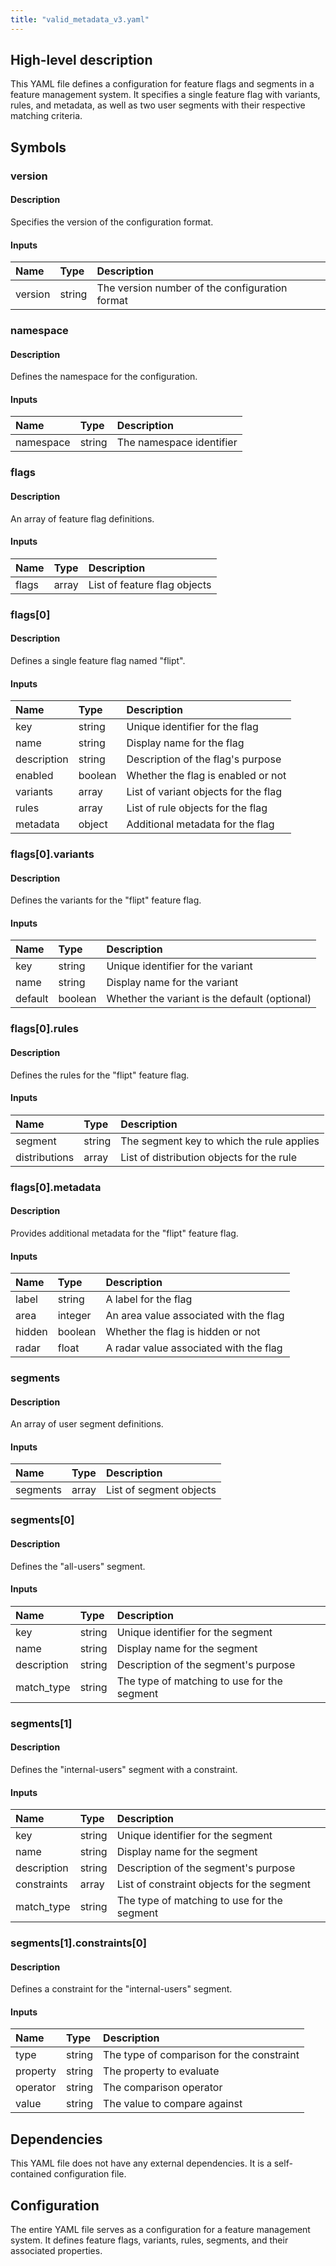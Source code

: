 ```yaml
---
title: "valid_metadata_v3.yaml"
---
```


## High-level description
This YAML file defines a configuration for feature flags and segments in a feature management system. It specifies a single feature flag with variants, rules, and metadata, as well as two user segments with their respective matching criteria.

## Symbols

### version
#### Description
Specifies the version of the configuration format.

#### Inputs
| Name | Type | Description |
|:-----|:-----|:------------|
| version | string | The version number of the configuration format |

### namespace
#### Description
Defines the namespace for the configuration.

#### Inputs
| Name | Type | Description |
|:-----|:-----|:------------|
| namespace | string | The namespace identifier |

### flags
#### Description
An array of feature flag definitions.

#### Inputs
| Name | Type | Description |
|:-----|:-----|:------------|
| flags | array | List of feature flag objects |

### flags[0]
#### Description
Defines a single feature flag named "flipt".

#### Inputs
| Name | Type | Description |
|:-----|:-----|:------------|
| key | string | Unique identifier for the flag |
| name | string | Display name for the flag |
| description | string | Description of the flag's purpose |
| enabled | boolean | Whether the flag is enabled or not |
| variants | array | List of variant objects for the flag |
| rules | array | List of rule objects for the flag |
| metadata | object | Additional metadata for the flag |

### flags[0].variants
#### Description
Defines the variants for the "flipt" feature flag.

#### Inputs
| Name | Type | Description |
|:-----|:-----|:------------|
| key | string | Unique identifier for the variant |
| name | string | Display name for the variant |
| default | boolean | Whether the variant is the default (optional) |

### flags[0].rules
#### Description
Defines the rules for the "flipt" feature flag.

#### Inputs
| Name | Type | Description |
|:-----|:-----|:------------|
| segment | string | The segment key to which the rule applies |
| distributions | array | List of distribution objects for the rule |

### flags[0].metadata
#### Description
Provides additional metadata for the "flipt" feature flag.

#### Inputs
| Name | Type | Description |
|:-----|:-----|:------------|
| label | string | A label for the flag |
| area | integer | An area value associated with the flag |
| hidden | boolean | Whether the flag is hidden or not |
| radar | float | A radar value associated with the flag |

### segments
#### Description
An array of user segment definitions.

#### Inputs
| Name | Type | Description |
|:-----|:-----|:------------|
| segments | array | List of segment objects |

### segments[0]
#### Description
Defines the "all-users" segment.

#### Inputs
| Name | Type | Description |
|:-----|:-----|:------------|
| key | string | Unique identifier for the segment |
| name | string | Display name for the segment |
| description | string | Description of the segment's purpose |
| match_type | string | The type of matching to use for the segment |

### segments[1]
#### Description
Defines the "internal-users" segment with a constraint.

#### Inputs
| Name | Type | Description |
|:-----|:-----|:------------|
| key | string | Unique identifier for the segment |
| name | string | Display name for the segment |
| description | string | Description of the segment's purpose |
| constraints | array | List of constraint objects for the segment |
| match_type | string | The type of matching to use for the segment |

### segments[1].constraints[0]
#### Description
Defines a constraint for the "internal-users" segment.

#### Inputs
| Name | Type | Description |
|:-----|:-----|:------------|
| type | string | The type of comparison for the constraint |
| property | string | The property to evaluate |
| operator | string | The comparison operator |
| value | string | The value to compare against |

## Dependencies
This YAML file does not have any external dependencies. It is a self-contained configuration file.

## Configuration
The entire YAML file serves as a configuration for a feature management system. It defines feature flags, variants, rules, segments, and their associated properties.